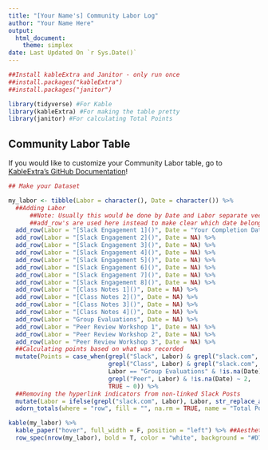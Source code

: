 ```yaml
---
title: "[Your Name's] Community Labor Log"
author: "Your Name Here"
output: 
  html_document:
    theme: simplex
date: Last Updated On `r Sys.Date()`
---
```


 
```r
##Install kableExtra and Janitor - only run once
##install.packages("kableExtra")
##install.packages("janitor")

library(tidyverse) #For Kable
library(kableExtra) #For making the table pretty
library(janitor) #For calculating Total Points

```

## Community Labor Table  
If you would like to customize your Community Labor table, go to [KableExtra's GitHub Documentation](https://haozhu233.github.io/kableExtra/awesome_table_in_html.html)!

```r
## Make your Dataset 

my_labor <- tibble(Labor = character(), Date = character()) %>%
  ##Adding Labor 
      ##Note: Usually this would be done by Date and Labor separate vectors, then combining in tibble()
      ##add_row's are used here instead to make clear which date belongs to which labor
  add_row(Labor = "[Slack Engagement 1]()", Date = "Your Completion Date") %>%
  add_row(Labor = "[Slack Engagement 2]()", Date = NA) %>%
  add_row(Labor = "[Slack Engagement 3]()", Date = NA) %>%
  add_row(Labor = "[Slack Engagement 4]()", Date = NA) %>%
  add_row(Labor = "[Slack Engagement 5]()", Date = NA) %>%
  add_row(Labor = "[Slack Engagement 6]()", Date = NA) %>%
  add_row(Labor = "[Slack Engagement 7]()", Date = NA) %>%
  add_row(Labor = "[Slack Engagement 8]()", Date = NA) %>%
  add_row(Labor = "[Class Notes 1]()", Date = NA) %>%
  add_row(Labor = "[Class Notes 2]()", Date = NA) %>%
  add_row(Labor = "[Class Notes 3]()", Date = NA) %>%
  add_row(Labor = "[Class Notes 4]()", Date = NA) %>%
  add_row(Labor = "Group Evaluations", Date = NA) %>%
  add_row(Labor = "Peer Review Workshop 1", Date = NA) %>%
  add_row(Labor = "Peer Review Workshop 2", Date = NA) %>%
  add_row(Labor = "Peer Review Workshop 3", Date = NA) %>%
  ##Calculating points based on what was recorded 
  mutate(Points = case_when(grepl("Slack", Labor) & grepl("slack.com", Labor) & !is.na(Date)~ 1,
                            grepl("Class", Labor) & grepl("slack.com", Labor) & !is.na(Date)~ 2,
                            Labor == "Group Evaluations" & !is.na(Date) ~ 1,
                            grepl("Peer", Labor) & !is.na(Date) ~ 2,
                            TRUE ~ 0)) %>%
  ##Removing the hyperlink indicators from non-linked Slack Posts
  mutate(Labor = ifelse(grepl("slack.com", Labor), Labor, str_replace_all(Labor, "[[:punct:]]", ""))) %>% 
  adorn_totals(where = "row", fill = "", na.rm = TRUE, name = "Total Points", Points)   ##Make a total row
```

```r
kable(my_labor) %>%
  kable_paper("hover", full_width = F, position = "left") %>% ##Aesthetics
  row_spec(nrow(my_labor), bold = T, color = "white", background = "#D7261E") ##highlight the total row
```

